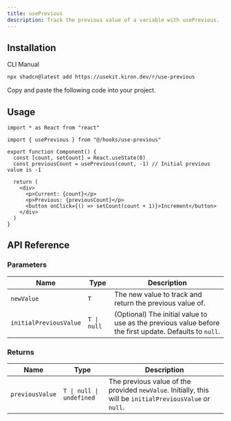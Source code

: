 ```yaml
---
title: usePrevious
description: Track the previous value of a variable with usePrevious.
---
```


<ComponentPreview name="use-previous-demo" />

## Installation

<Tabs defaultValue="cli">

<TabsList>
  <TabsTrigger value="cli">CLI</TabsTrigger>
  <TabsTrigger value="manual">Manual</TabsTrigger>
</TabsList>

<TabsContent value="cli">

```bash
npx shadcn@latest add https://usekit.kiron.dev/r/use-previous
```

</TabsContent>

<TabsContent value="manual">

<Steps>

<Step>Copy and paste the following code into your project.</Step>

<ComponentSource name="use-previous" />

</Steps>

</TabsContent>

</Tabs>

## Usage

```tsx {3, 7}
import * as React from "react"

import { usePrevious } from "@/hooks/use-previous"

export function Component() {
  const [count, setCount] = React.useState(0)
  const previousCount = usePrevious(count, -1) // Initial previous value is -1

  return (
    <div>
      <p>Current: {count}</p>
      <p>Previous: {previousCount}</p>
      <button onClick={() => setCount(count + 1)}>Increment</button>
    </div>
  )
}
```

## API Reference

### Parameters

| Name                   | Type        | Description                                                                                            |
| ---------------------- | ----------- | ------------------------------------------------------------------------------------------------------ |
| `newValue`             | `T`         | The new value to track and return the previous value of.                                               |
| `initialPreviousValue` | `T \| null` | (Optional) The initial value to use as the previous value before the first update. Defaults to `null`. |

### Returns

| Name            | Type                     | Description                                                                                              |
| --------------- | ------------------------ | -------------------------------------------------------------------------------------------------------- |
| `previousValue` | `T \| null \| undefined` | The previous value of the provided `newValue`. Initially, this will be `initialPreviousValue` or `null`. |
